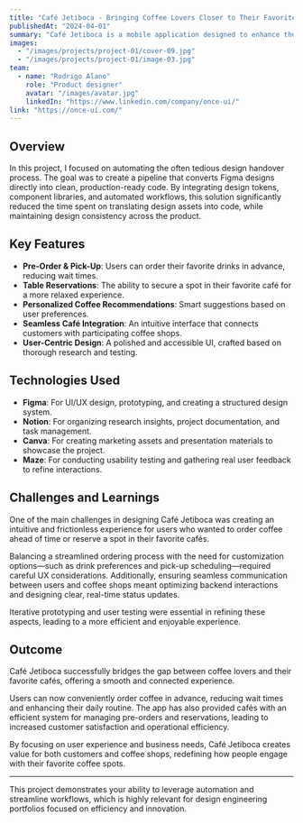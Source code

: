 ```yaml
---
title: "Café Jetiboca - Bringing Coffee Lovers Closer to Their Favorite Cafés"
publishedAt: "2024-04-01"
summary: "Café Jetiboca is a mobile application designed to enhance the coffee shop experience by enabling users to order ahead, reserve a table, and explore curated coffee selections. The app simplifies the process of enjoying coffee at preferred locations while improving efficiency for both customers and café owners. Through extensive user research, market analysis, and a well-structured design system, Café Jetiboca ensures a smooth and engaging digital experience for coffee lovers."
images:
  - "/images/projects/project-01/cover-09.jpg"
  - "/images/projects/project-01/image-03.jpg"
team:
  - name: "Rodrigo Alano"
    role: "Product designer"
    avatar: "/images/avatar.jpg"
    linkedIn: "https://www.linkedin.com/company/once-ui/"
link: "https://once-ui.com/"
---
```


## Overview

In this project, I focused on automating the often tedious design handover process. The goal was to create a pipeline that converts Figma designs directly into clean, production-ready code. By integrating design tokens, component libraries, and automated workflows, this solution significantly reduced the time spent on translating design assets into code, while maintaining design consistency across the product.

## Key Features

- **Pre-Order & Pick-Up**: Users can order their favorite drinks in advance, reducing wait times.
- **Table Reservations**: The ability to secure a spot in their favorite café for a more relaxed experience.
- **Personalized Coffee Recommendations**: Smart suggestions based on user preferences.
- **Seamless Café Integration**: An intuitive interface that connects customers with participating coffee shops.
- **User-Centric Design**: A polished and accessible UI, crafted based on thorough research and testing.

## Technologies Used

  - **Figma**: For UI/UX design, prototyping, and creating a structured design system.
  - **Notion**: For organizing research insights, project documentation, and task management.
  - **Canva**: For creating marketing assets and presentation materials to showcase the project.
  - **Maze**:  For conducting usability testing and gathering real user feedback to refine interactions.

## Challenges and Learnings

One of the main challenges in designing Café Jetiboca was creating an intuitive and frictionless 
experience for users who wanted to order coffee ahead of time or reserve a spot in their 
favorite cafés. 


Balancing a streamlined ordering process with the need for customization 
options—such as drink preferences and pick-up scheduling—required careful UX considerations. 
Additionally, ensuring seamless communication between users and coffee shops meant optimizing 
backend interactions and designing clear, real-time status updates. 


Iterative prototyping and 
user testing were essential in refining these aspects, leading to a more efficient and 
enjoyable experience.

## Outcome

Café Jetiboca successfully bridges the gap between coffee lovers and their favorite 
cafés, offering a smooth and connected experience. 

Users can now conveniently 
order coffee in advance, reducing wait times and enhancing their daily routine. 
The app has also provided cafés with an efficient system for managing pre-orders 
and reservations, leading to increased customer satisfaction and operational efficiency.


By focusing on user experience and business needs, Café Jetiboca creates value for both 
customers and coffee shops, redefining how people engage with their favorite coffee spots.

---

This project demonstrates your ability to leverage automation and streamline workflows, which is highly relevant for design engineering portfolios focused on efficiency and innovation.